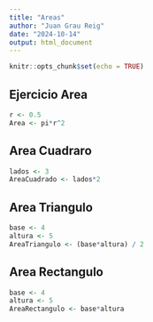 ```yaml
---
title: "Areas"
author: "Juan Grau Reig"
date: "2024-10-14"
output: html_document
---
```


```r
knitr::opts_chunk$set(echo = TRUE)
```

## Ejercicio Area
```r
r <- 0.5
Area <- pi*r^2
```
## Area Cuadraro
```r
lados <- 3
AreaCuadrado <- lados*2
```

## Area Triangulo
```r
base <- 4
altura <- 5
AreaTriangulo <- (base*altura) / 2
```

## Area Rectangulo
```r
base <- 4
altura <- 5
AreaRectangulo <- base*altura
```

